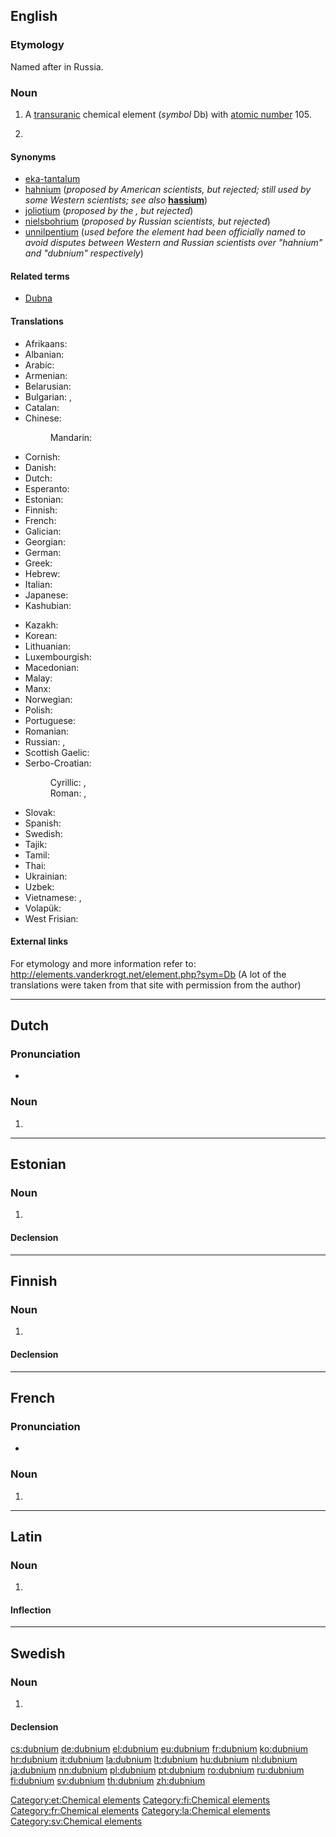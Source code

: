 {{also|Dubnium}}
==English==

{{elements|Db|rutherfordium|Rf|seaborgium|Sg}}

===Etymology===
Named after {{w|Dubna}} in Russia.

===Noun===
{{en-noun|-}}
{{wikipedia}}

# A [[transuranic]] chemical element (''symbol'' Db) with [[atomic number]] 105.
# {{chemistry|obsolete}} {{non-gloss definition|A rejected name for [[rutherfordium]].}}

====Synonyms====
* [[eka-tantalum]] {{qualifier|used before the element was discovered}}
* [[hahnium]] (''proposed by American scientists, but rejected; still used by some Western scientists; see also'' '''[[hassium]]''')
* [[joliotium]] (''proposed by the {{w|IUPAC}}, but rejected'')
* [[nielsbohrium]] (''proposed by Russian scientists, but rejected'')
* [[unnilpentium]] (''used before the element had been officially named to avoid disputes between Western and Russian scientists over "hahnium" and "dubnium" respectively'')

====Related terms====
* [[w:Dubna|Dubna]]

====Translations====
{{trans-top|chemical element}}
* Afrikaans: {{t-|af|dubnium}}
* Albanian: {{t-|sq|dubnium}}
* Arabic: {{t-|ar|دوبنيوم|tr=dúbniyum|m}}
* Armenian: {{t-|hy|դուբնիում|tr=dubnium}}
* Belarusian: {{t-|be|нiльсборый|tr=nil’sbóryj|m}}
* Bulgarian: {{t-|bg|дубний|m|tr=dúbnij}}, {{t-|bg|нилсборий|tr=nilsbórij|m}}
* Catalan: {{t-|ca|dubni|m}}
* Chinese:
*: Mandarin: {{t|cmn|𨧀|tr=dù}}
* Cornish: {{t-|kw|dubnyum}}
* Danish: {{t-|da|dubnium}}
* Dutch: {{t+|nl|dubnium|n}}
* Esperanto: {{t-|eo|dubnio}}
* Estonian: {{t-|et|dubnium}}
* Finnish: {{t+|fi|dubnium}}
* French: {{t+|fr|dubnium|m}}
* Galician: {{t+|gl|dubnio|m}}
* Georgian: {{t-|ka|ნილსბორიუმი|tr=nilsboriumi}}
* German: {{t+|de|Dubnium|n}}
* Greek: {{t-|el|ντούμπνιο|n|tr=vtoúmpnio}}
* Hebrew: {{t-|he|דובניום|tr=dúbniyum}}
* Italian: {{t+|it|dubnio|m}}
* Japanese: {{t+|ja|ドブニウム|tr=dobuniumu}}
* Kashubian: {{t-|csb|dubn}}
{{trans-mid}}
* Kazakh: {{t|kk|нильсборий|tr=nil’sborii}}
* Korean: {{t-|ko|더브늄|tr=deobeunyum}}
* Lithuanian: {{t+|lt|dubnis}}
* Luxembourgish: {{t-|lb|Dubnium}}
* Macedonian: {{t-|mk|дубниум|tr=dúbnium|m}}
* Malay: {{t-|ms|hahnium}}
* Manx: {{t-|gv|hahnium}}
* Norwegian: {{t-|no|dubnium}}
* Polish: {{t+|pl|dubn|m}}
* Portuguese: {{t+|pt|dúbnio|m}}
* Romanian: {{t+|ro|dubniu|n}}
* Russian: {{t+|ru|дубний|m|tr=dúbnij}}, {{t-|ru|нильсборий|m|tr=nil’sborij}}
* Scottish Gaelic: {{t-|gd|duibniam}}
* Serbo-Croatian:
*: Cyrillic: {{t-|sh|дубниj|m}}, {{t-|sh|дубниjум|m}}
*: Roman: {{t-|sh|dubnij|m}}, {{t-|sh|dubnijum|m}}
* Slovak: {{t-|sk|dubnium}}
* Spanish: {{t+|es|dubnio|m}}
* Swedish: {{t+|sv|dubnium|n}}
* Tajik: {{t-|tg|nil'sbori'}}
* Tamil: {{t-|ta|டப்னியம்|tr=ţapniyam}}
* Thai: {{t-|th|ดุบเนียม|tr=dubniam}}
* Ukrainian: {{t-|uk|дубнiй|tr=dúbnij|m}}
* Uzbek: {{t-|uz|жолиотий|tr=žoliotiy}}
* Vietnamese: {{t+|vi|dubni}}, {{t-|vi|ninsbori}}
* Volapük: {{t+|vo|dubnin}}
* West Frisian: {{t-|fy|dubnium}}
{{trans-bottom}}

====External links====
For etymology and more information refer to:
http://elements.vanderkrogt.net/element.php?sym=Db
(A lot of the translations were taken from that site with permission from the author)

----

==Dutch==
{{wikipedia|lang=nl}}
{{elements|Db|rutherfordium|Rf|seaborgium|Sg|lang=nl}}

===Pronunciation===
* {{audio|Nl-dubnium.ogg|Audio}}

===Noun===
{{nl-noun|n|-|-}}

# {{l|en|dubnium}}

----

==Estonian==

===Noun===
{{et-noun|dubniumi|dubniumi|par2=dubniumit}}

# {{l|en|dubnium}}

====Declension====
{{et-decl-seminar|dubnium}}
{{et-decl-redel|dubnium}}

[[Category:et:Chemical elements]]

----

==Finnish==
{{wikipedia|lang=fi}}

===Noun===
{{fi-noun}}

# {{l|en|dubnium}}

====Declension====
{{fi-decl-risti|dubnium|i=0}}

[[Category:fi:Chemical elements]]

----

==French==

===Pronunciation===
* {{IPA|/dyb.njɔm/|lang=fr}}

===Noun===
{{fr-noun|m}}

# {{l|en|dubnium}}

[[Category:fr:Chemical elements]]

----

==Latin==
{{wikipedia|lang=la}}

===Noun===
{{la-noun|dubnium|dubnii|dubniī|n|second}}

# {{l|en|dubnium}}

====Inflection====
{{la-decl-2nd-N|dubni}}

[[Category:la:Chemical elements]]

----

==Swedish==

===Noun===
{{sv-noun|g=n|-}}

# {{l|en|dubnium}}

====Declension====
{{sv-noun-unc-irreg-n|2=dubniumet}}

[[Category:sv:Chemical elements]]

[[cs:dubnium]]
[[de:dubnium]]
[[el:dubnium]]
[[eu:dubnium]]
[[fr:dubnium]]
[[ko:dubnium]]
[[hr:dubnium]]
[[it:dubnium]]
[[la:dubnium]]
[[lt:dubnium]]
[[hu:dubnium]]
[[nl:dubnium]]
[[ja:dubnium]]
[[nn:dubnium]]
[[pl:dubnium]]
[[pt:dubnium]]
[[ro:dubnium]]
[[ru:dubnium]]
[[fi:dubnium]]
[[sv:dubnium]]
[[th:dubnium]]
[[zh:dubnium]]
